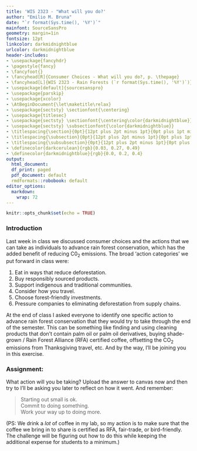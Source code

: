 ```yaml
---
title: 'WIS 2323 - "What will you do?'
author: "Emilio M. Bruna"
date: "`r format(Sys.time(), '%Y')`"
mainfont: SourceSansPro
geometry: margin=1in
fontsize: 12pt
linkcolor: darkmidnightblue
urlcolor: darkmidnightblue
header-includes:
- \usepackage{fancyhdr}
- \pagestyle{fancy}
- \fancyfoot{}
- \fancyhead[R]{Consumer Choices - What will you do?, p. \thepage}
- \fancyhead[L]{WIS 2323 - Rain Forests (`r format(Sys.time(), '%Y')`)}
- \usepackage[default]{sourcesanspro}
- \usepackage{parskip}
- \usepackage{xcolor}
- \AtBeginDocument{\let\maketitle\relax}
- \usepackage{sectsty} \sectionfont{\centering}
- \usepackage{titlesec}
- \usepackage{sectsty} \sectionfont{\centering\color{darkmidnightblue}}
- \usepackage{sectsty} \subsectionfont{\color{darkmidnightblue}}
- \titlespacing{\section}{0pt}{12pt plus 2pt minus 1pt}{0pt plus 1pt minus 1pt}
- \titlespacing{\subsection}{0pt}{12pt plus 2pt minus 1pt}{0pt plus 1pt minus 1pt}
- \titlespacing{\subsubsection}{0pt}{12pt plus 2pt minus 1pt}{0pt plus 1pt minus 1pt}
- \definecolor{darkcerulean}{rgb}{0.03, 0.27, 0.49}
- \definecolor{darkmidnightblue}{rgb}{0.0, 0.2, 0.4}
output:
  html_document:
  df_print: paged
  pdf_document: default
  rmdformats::robobook: default
editor_options: 
  markdown: 
    wrap: 72
---
```


```r
knitr::opts_chunk$set(echo = TRUE)
```

### Introduction

Last week in class we discussed consumer choices and the actions that we can take as individuals to advance rain forest conservation, which has the added benefit of reducing C0~2~ emissions. The broad 'action categories' we put forward in class were: 

1. Eat in ways that reduce deforestation.
2. Buy responsibly sourced products.
3. Support indigenous and traditional communities.
4. Consider how you travel. 
5. Choose forest-friendly investments.
6. Pressure companies to eliminating deforestation from supply chains.

At the end of class I asked everyone to identify one specific action to advance rain forest conservation that they would try to take through the end of the semester. This can be something like finding and using cleaning products that don't contain palm oil or palm oil derivatives, buying shade-grown / Rain Forest Alliance (RFA) certified coffee, offsetting the CO~2~ emissions from Thanksgiving travel, etc. And by the way, I'll be joining you in this exercise.

### Assignment: 

What action will you be taking? Upload the answer to canvas now and then try to I'll be asking you later to reflect on how it went. And remember: 

> Starting out small is ok.  
> Commit to doing something.  
> Work your way up to doing more.  

(PS: We drink a *lot* of coffee in my lab, so my action is to make sure that the coffee we bring in to share is certified as RFA, fair-trade, or bird-friendly. The challenge will be figuring out how to do this while keeping the additional expense for students to a minimum.)